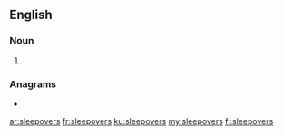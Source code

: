 ==English==

===Noun===
{{head|en|noun plural form}}

# {{plural of|sleepover|lang=en}}

===Anagrams===
* {{l|en|oversleeps}}

[[ar:sleepovers]]
[[fr:sleepovers]]
[[ku:sleepovers]]
[[my:sleepovers]]
[[fi:sleepovers]]